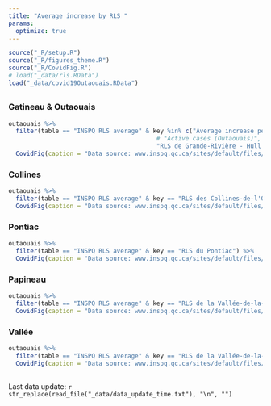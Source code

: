 ```yaml
---
title: "Average increase by RLS "
params: 
  optimize: true
---
```


```r
source("_R/setup.R")
source("_R/figures_theme.R")
source("_R/CovidFig.R")
# load("_data/rls.RData")
load("_data/covid19Outaouais.RData")
```

## {.tabset .tabset-fade .tabset-pills}

### Gatineau & Outaouais
```r
outaouais %>% 
  filter(table == "INSPQ RLS average" & key %in% c("Average increase per day (Outaouais)", 
                                         # "Active cases (Outaouais)", 
                                         "RLS de Grande-Rivière - Hull - Gatineau")) %>% 
  CovidFig(caption = "Data source: www.inspq.qc.ca/sites/default/files/covid/donnees/tableau-rls-new.csv")
```

### Collines
```r
outaouais %>% 
  filter(table == "INSPQ RLS average" & key == "RLS des Collines-de-l'Outaouais") %>% 
  CovidFig(caption = "Data source: www.inspq.qc.ca/sites/default/files/covid/donnees/tableau-rls-new.csv")
```

### Pontiac
```r
outaouais %>% 
  filter(table == "INSPQ RLS average" & key == "RLS du Pontiac") %>% 
  CovidFig(caption = "Data source: www.inspq.qc.ca/sites/default/files/covid/donnees/tableau-rls-new.csv")
```

### Papineau
```r
outaouais %>% 
  filter(table == "INSPQ RLS average" & key == "RLS de la Vallée-de-la-Lièvre et de la Petite Nation") %>% 
  CovidFig(caption = "Data source: www.inspq.qc.ca/sites/default/files/covid/donnees/tableau-rls-new.csv")
```

### Vallée
```r
outaouais %>% 
  filter(table == "INSPQ RLS average" & key == "RLS de la Vallée-de-la-Gatineau") %>% 
  CovidFig(caption = "Data source: www.inspq.qc.ca/sites/default/files/covid/donnees/tableau-rls-new.csv")
```

##

Last data update: `r str_replace(read_file("_data/data_update_time.txt"), "\n", "")`
